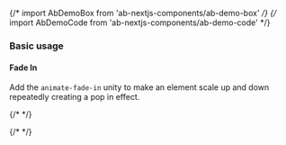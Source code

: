 {/* import AbDemoBox from 'ab-nextjs-components/ab-demo-box' */}
{/* import AbDemoCode from 'ab-nextjs-components/ab-demo-code' */}



### Basic usage

#### Fade In

Add the `animate-fade-in` unity to make an element scale up and down repeatedly creating a pop in effect.

{/*<AbDemoBox></AbDemoBox> */}

{/*<AbDemoCode></AbDemoCode> */}


